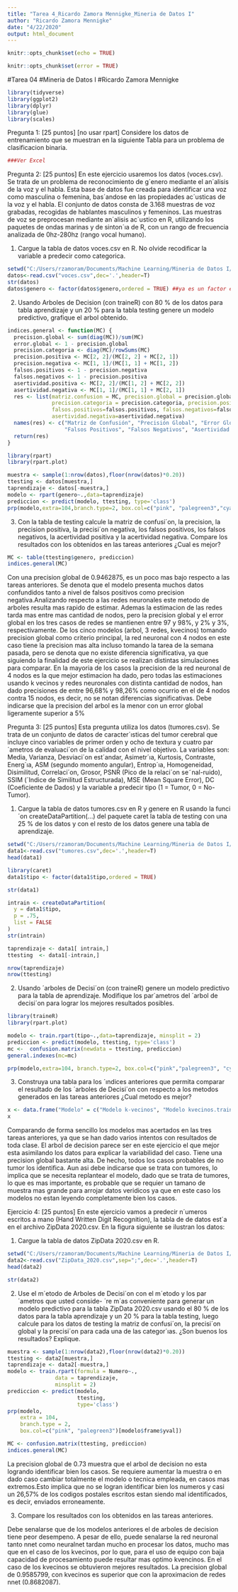 ---
title: "Tarea 4_Ricardo Zamora Mennigke_Mineria de Datos I"
author: "Ricardo Zamora Mennigke"
date: "4/22/2020"
output: html_document
---

```{r setup, include=FALSE}
knitr::opts_chunk$set(echo = TRUE)
```

```{r, echo=FALSE}
knitr::opts_chunk$set(error = TRUE)
```

#Tarea 04
#Mineria de Datos I
#Ricardo Zamora Mennigke

```{r cars}
library(tidyverse)
library(ggplot2)
library(dplyr)
library(glue)
library(scales)
```


Pregunta 1: [25 puntos] [no usar rpart] Considere los datos de entrenamiento que se muestran en la siguiente Tabla para un problema de clasificacion binaria.

```{r prrrgregr, echo=TRUE}
###Ver Excel
```



Pregunta 2: [25 puntos] En este ejercicio usaremos los datos (voces.csv). Se trata de un problema de reconocimiento de g´enero mediante el an´alisis de la voz y el habla. Esta base de datos fue creada para identificar una voz como masculina o femenina, bas´andose en las propiedades ac´usticas de la voz y el habla. El conjunto de datos consta de 3.168 muestras de voz grabadas, recogidas de hablantes masculinos y femeninos. Las muestras de voz se preprocesan mediante an´alisis ac´ustico en R, utilizando los paquetes de ondas marinas y de sinton´ıa de R, con un rango de frecuencia analizada de 0hz-280hz (rango vocal humano).

1. Cargue la tabla de datos voces.csv en R. No olvide recodificar la variable a predecir como categorica.

```{r pruiwuifrgegerghjhsjdhfjhdessureg, echo=TRUE}
setwd("C:/Users/rzamoram/Documents/Machine Learning/Mineria de Datos I/Clase3")
datos<-read.csv("voces.csv",dec='.',header=T)
str(datos)
datos$genero <- factor(datos$genero,ordered = TRUE) ##ya es un factor es una linea repetitiva pero que ordena 
```

2. Usando Arboles de Decision (con traineR) con 80 % de los datos para tabla aprendizaje y un 20 % para la tabla testing genere un modelo predictivo, grafique el arbol obtenido.

```{r pueyfifijfjressurec, echo=TRUE}
indices.general <- function(MC) {
  precision.global <- sum(diag(MC))/sum(MC)
  error.global <- 1 - precision.global
  precision.categoria <- diag(MC)/rowSums(MC)
  precision.positiva <- MC[2, 2]/(MC[2, 2] + MC[2, 1])
  precision.negativa <- MC[1, 1]/(MC[1, 1] + MC[1, 2])
  falsos.positivos <- 1 - precision.negativa
  falsos.negativos <- 1 - precision.positiva
  asertividad.positiva <- MC[2, 2]/(MC[1, 2] + MC[2, 2])
  asertividad.negativa <- MC[1, 1]/(MC[1, 1] + MC[2, 1])
  res <- list(matriz.confusion = MC, precision.global = precision.global, error.global = error.global, 
              precision.categoria = precision.categoria, precision.positiva = precision.positiva, precision.negativa=precision.negativa, 
              falsos.positivos=falsos.positivos, falsos.negativos=falsos.negativos, asertividad.positiva=asertividad.positiva,
              asertividad.negativa=asertividad.negativa)
  names(res) <- c("Matriz de Confusión", "Precisión Global", "Error Global", "Precisión por categoría", "Precision Positiva", "Precision Negativa",
                  "Falsos Positivos", "Falsos Negativos", "Asertividad Positiva", "Asertividad Negativa")
  return(res)
}

```

```{r pruiwuifhjhdessureg, echo=TRUE}
library(rpart)
library(rpart.plot)

muestra <- sample(1:nrow(datos),floor(nrow(datos)*0.20))
ttesting <- datos[muestra,]
taprendizaje <- datos[-muestra,]
modelo <- rpart(genero~.,data=taprendizaje)
prediccion <- predict(modelo, ttesting, type='class')
prp(modelo,extra=104,branch.type=2, box.col=c("pink", "palegreen3","cyan")[modelo$frame$yval])
```

3. Con la tabla de testing calcule la matriz de confusi´on, la precision, la precision positiva, la precisi´on negativa, los falsos positivos, los falsos negativos, la acertividad positiva y la acertividad negativa. Compare los resultados con los obtenidos en las tareas anteriores ¿Cual es mejor?

```{r pressfhfireg, echo=TRUE}
MC <- table(ttesting$genero, prediccion)
indices.general(MC)
```

Con una precision global de 0.9462875, es un poco mas bajo respecto a las tareas anteriores. Se denota que el modelo presenta muchos datos confundidos tanto a nivel de falsos positivos como precision negativa.Analizando respecto a las redes neuronales este metodo de arboles resulta mas rapido de estimar.
Ademas la estimacion de las redes tarda mas entre mas cantidad de nodos, pero la precision global y el error global en los tres casos de redes se mantienen entre 97 y 98%, y 2% y 3%, respectivamente. De los cinco modelos (arbol, 3 redes, kvecinos) tomando precision global como criterio principal, la red neuronal con 4 nodos en este caso tiene la precision mas alta incluso tomando la tarea de la semana pasada, pero se denota que no existe diferencia significativa, ya que siguiendo la finalidad de este ejercicio se realizan distintas simulaciones para comparar. En la mayoria de los casos la precision de la red neuronal de 4 nodos es la que mejor estimacion ha dado, pero todas las estimaciones usando k vecinos y redes neuronales con distinta cantidad de nodos, han dado precisiones de entre 96,68% y 98,26% como ocurrio en el de 4 nodos contra 15 nodos, es decir, no se notan diferencias significativas. Debe indicarse que la precision del arbol es la menor con un error global ligeramente superior a 5%





Pregunta 3: [25 puntos] Esta pregunta utiliza los datos (tumores.csv). Se trata de un conjunto de datos de caracter´ısticas del tumor cerebral que incluye cinco variables de primer orden y ocho de textura y cuatro par´ametros de evaluaci´on de la calidad con el nivel objetivo. La variables son: Media, Varianza, Desviaci´on est´andar, Asimetr´ıa, Kurtosis, Contraste, Energ´ıa, ASM (segundo momento angular), Entrop´ıa, Homogeneidad, Disimilitud, Correlaci´on, Grosor, PSNR (Pico de la relaci´on se˜nal-ruido), SSIM (´Indice de Similitud Estructurada), MSE (Mean Square Error), DC (Coeficiente de Dados) y la variable a predecir tipo (1 = Tumor, 0 = No-Tumor).




1. Cargue la tabla de datos tumores.csv en R y genere en R usando la funci´on createDataPartition(...) del paquete caret la tabla de testing con una 25 % de los datos y con el resto de los datos genere una tabla de aprendizaje.

```{r pruryjfhjhfhurel, echo=TRUE}
setwd("C:/Users/rzamoram/Documents/Machine Learning/Mineria de Datos I/Clase2")
data1<-read.csv("tumores.csv",dec='.',header=T)
head(data1)
```

```{r presuweyryueysuueyf8ryeioremaa, echo=TRUE}
library(caret)
data1$tipo <- factor(data1$tipo,ordered = TRUE)
```

```{r preseuywruiywryrysuuremaa, echo=TRUE}
str(data1)
```

```{r pressuueyf8ryetutiutoremaa, echo=TRUE}
intrain <- createDataPartition(
  y = data1$tipo,
  p = .75,
  list = FALSE
)
str(intrain)
```

```{r prywtebdfngmgessuuremaa, echo=TRUE}
taprendizaje <- data1[ intrain,]
ttesting  <- data1[-intrain,]

nrow(taprendizaje)
nrow(ttesting)
```

2. Usando ´arboles de Decisi´on (con traineR) genere un modelo predictivo para la tabla de aprendizaje. Modifique los par´ametros del ´arbol de decisi´on para lograr los mejores resultados posibles.


```{r pressuueyf8ruttutiutoremaa, echo=TRUE}
library(traineR)
library(rpart.plot)
```

```{r pressuueyf8ryeiertutoremaa, echo=TRUE}

modelo <- train.rpart(tipo~.,data=taprendizaje, minsplit = 2)
prediccion <- predict(modelo, ttesting, type='class')
mc <-  confusion.matrix(newdata = ttesting, prediccion)
general.indexes(mc=mc)
```

```{r pressuueyf8ryetoremaa, echo=TRUE}
prp(modelo,extra=104, branch.type=2, box.col=c("pink","palegreen3", "cyan")[modelo$frame$yval])
```

3. Construya una tabla para los ´ındices anteriores que permita comparar el resultado de los ´arboles de Decisi´on con respecto a los metodos generados en las tareas anteriores ¿Cual metodo es mejor?

```{r preek, echo=TRUE}
x <- data.frame("Modelo" = c("Modelo k-vecinos", "Modelo kvecinos.traineR", "Modelo Red 2 nodos", "Modelo Arbol Decision"), "Precision Global" = c(0.9559748, 0.9402516, 0.9497, 0.9717), "Error Global" = c(0.04402516, 0.05974843, 0.0503, 0.0283))
x


```

Comparando de forma sencillo los modelos mas acertados en las tres tareas anteriores, ya que se han dado varios intentos con resultados de toda clase. El arbol de decision parece ser en este ejercicio el que mejor esta asimilando los datos para explicar la variabilidad del caso. Tiene una precision global bastante alta. De hecho, todos los casos probables de no tumor los identifica. Aun asi debe indicarse que se trata con tumores, lo implica que se necesita replantear el modelo, dado que se trata de tumores, lo que es mas importante, es probable que se requier un tamano de muestra mas grande para arrojar datos veridicos ya que en este caso los modelos no estan leyendo completamente bien los casos.





Ejercicio 4: [25 puntos] En este ejercicio vamos a predecir n´umeros escritos a mano (Hand Written Digit Recognition), la tabla de de datos est´a en el archivo ZipData 2020.csv. En la figura siguiente se ilustran los datos:

1. Cargue la tabla de datos ZipData 2020.csv en R.

```{r pressryweiyriouioqfhklfjureo, echo=TRUE}
setwd("C:/Users/rzamoram/Documents/Machine Learning/Mineria de Datos I/Clase3")
data2<-read.csv("ZipData_2020.csv",sep=";",dec='.',header=T)
head(data2)
```

```{r preseewuifewuiyfhoruioweusureo, echo=TRUE}
str(data2)
```

2. Use el m´etodo de Arboles de Decisi´on con el m´etodo y los par´ametros que usted conside- ´re m´as conveniente para generar un modelo predictivo para la tabla ZipData 2020.csv usando el 80 % de los datos para la tabla aprendizaje y un 20 % para la tabla testing, luego calcule para los datos de testing la matriz de confusi´on, la precisi´on global y la precisi´on para cada una de las categor´ıas. ¿Son buenos los resultados? Explique.

```{r prrweiayiouwureg, echo=TRUE}
muestra <- sample(1:nrow(data2),floor(nrow(data2)*0.20))
ttesting <- data2[muestra,]
taprendizaje <- data2[-muestra,]
modelo <- train.rpart(formula = Numero~.,
               data = taprendizaje,
               minsplit = 2)
prediccion <- predict(modelo,
                      ttesting,
                      type='class')
prp(modelo,
    extra = 104,
    branch.type = 2, 
    box.col=c("pink", "palegreen3")[modelo$frame$yval])
```


```{r prhaihgoiahgiosureg, echo=TRUE}
MC <- confusion.matrix(ttesting, prediccion)
indices.general(MC)
```

La precision global de 0.73 muestra que el arbol de decision no esta logrando identificar bien los casos. Se requiere aumentar la muestra o en dado caso cambiar totalmente el modelo o tecnica empleada, en casos mas extremos.Esto implica que no se logran identificar bien los numeros y casi un 26,57% de los codigos postales escritos estan siendo mal identificados, es decir, enviados erroneamente.


3. Compare los resultados con los obtenidos en las tareas anteriores.

Debe senalarse que de los modelos anteriores el de arboles de decision tiene peor desempeno. A pesar de ello, puede senalarse la red neuronal tanto nnet como neuralnet tardan mucho en procesar los datos, mucho mas que en el caso de los kvecinos, por lo que, para el uso de equipo con baja capacidad de procesamiento puede resultar mas optimo kvencinos. En el caso de los kvecinos se obtuvieron mejores resultados. La precision global de 0.9585799, con kvecinos es superior que con la aproximacion de redes nnet (0.8682087). 




